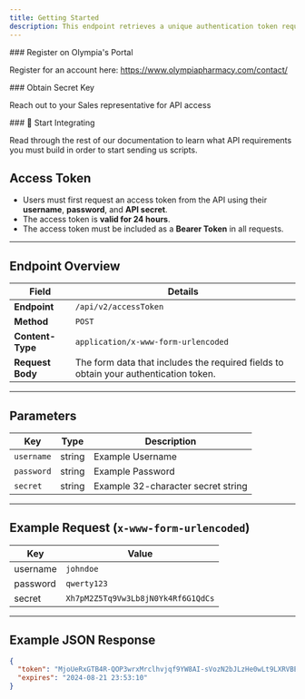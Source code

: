 ```yaml
---
title: Getting Started
description: This endpoint retrieves a unique authentication token required to make requests to any of Olympia's portal endpoints.
---
```


<Steps>

<Step>
### Register on Olympia's Portal

Register for an account here: https://www.olympiapharmacy.com/contact/

</Step>
<Step>
### Obtain Secret Key

Reach out to your Sales representative for API access

</Step>
<Step>
### 🚀 Start Integrating

Read through the rest of our documentation to learn what API requirements you must build in order to start sending us scripts.

</Step>
</Steps>

## Access Token

- Users must first request an access token from the API using their **username**, **password**, and **API secret**.
- The access token is **valid for 24 hours**.
- The access token must be included as a **Bearer Token** in all requests.

---

## Endpoint Overview

| Field         | Details                       |
|---------------|------------------------------|
| **Endpoint**  | `/api/v2/accessToken`         |
| **Method**    | `POST`                        |
| **Content-Type** | `application/x-www-form-urlencoded` |
| **Request Body** | The form data that includes the required fields to obtain your authentication token. |

---

## Parameters

| Key       | Type   | Description                            |
|-----------|--------|----------------------------------------|
| `username`| string | Example Username                       |
| `password`| string | Example Password                       |
| `secret`  | string | Example 32-character secret string     |

---

## Example Request (`x-www-form-urlencoded`)

| Key       | Value                                    |
|-----------|------------------------------------------|
| username  | `johndoe`                                 |
| password  | `qwerty123`                               |
| secret    | `Xh7pM2Z5Tq9Vw3Lb8jN0Yk4Rf6G1QdCs`        |

---

## Example JSON Response

```json
{
  "token": "MjoUeRxGTB4R-QOP3wrxMrclhvjqf9YW8AI-sVozN2bJLzHe0wLt9LXRVBEekmUphcqyiGRoJ92htR7ztt6meX.I2sUuYIRxwpH2RjOwvELAV9c-2efMht0fbgJp9qrnmvW1CjtoiJdtykI7Qe5MRJ2mLvIOTLJZI5xCpQojT7IjT",
  "expires": "2024-08-21 23:53:10"
}
